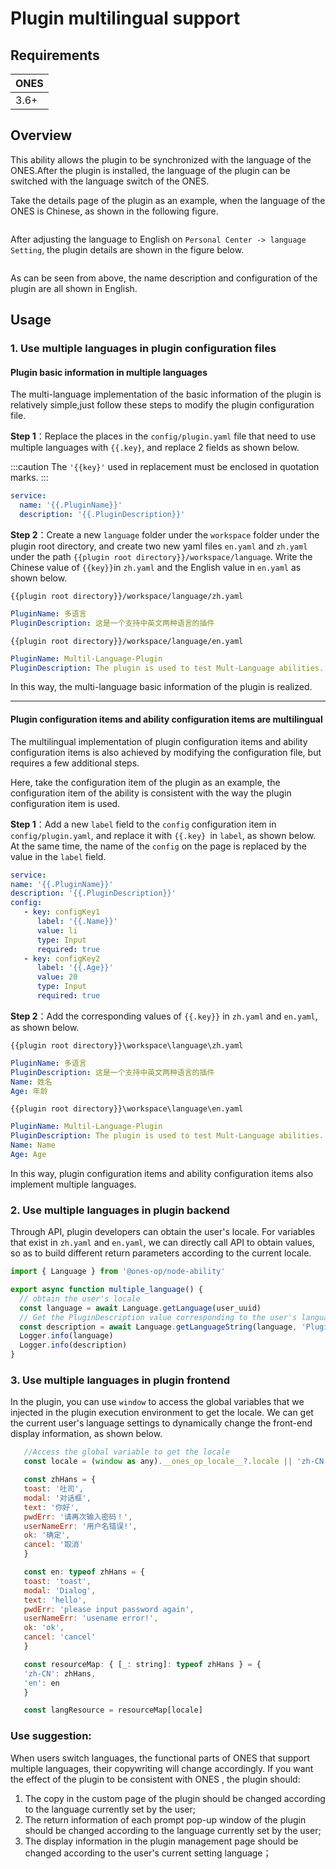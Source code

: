 
# Plugin multilingual support

## Requirements

| **ONES** |
| :------- |
| 3.6+     |

## Overview

This ability allows the plugin to be synchronized with the language of the ONES.After the plugin is installed, the language of the plugin can be switched with the language switch of the ONES.

Take the details page of the plugin as an example, when the language of the ONES is Chinese, as shown in the following figure.

<Image img={multiLan1} />

After adjusting the language to English on `Personal Center -> language Setting`, the plugin details are shown in the figure below.

<Image img={multiLan2} />

As can be seen from above, the name description and configuration of the plugin are all shown in English.

## Usage

### 1. Use multiple languages in plugin configuration files

#### Plugin basic information in multiple languages

The multi-language implementation of the basic information of the plugin is relatively simple,just follow these steps to modify the plugin configuration file.

**Step 1**：Replace the places in the `config/plugin.yaml` file that need to use multiple languages with `{{.key}`, and replace 2 fields as shown below.

:::caution
The `'{{key}'` used in replacement must be enclosed in quotation marks.
:::

```yaml
service:
  name: '{{.PluginName}}'
  description: '{{.PluginDescription}}'
```

**Step 2**：Create a new `language` folder under the `workspace` folder under the plugin root directory, and create two new yaml files `en.yaml` and `zh.yaml` under the path `{{plugin root directory}}/workspace/language`. Write the Chinese value of `{{key}}`in `zh.yaml` and the English value in `en.yaml` as shown below.

`{{plugin root directory}}/workspace/language/zh.yaml`

```yaml
PluginName: 多语言
PluginDescription: 这是一个支持中英文两种语言的插件
```

`{{plugin root directory}}/workspace/language/en.yaml`

```yaml
PluginName: Multil-Language-Plugin
PluginDescription: The plugin is used to test Mult-Language abilities.
```

In this way, the multi-language basic information of the plugin is realized.

---

#### Plugin configuration items and ability configuration items are multilingual

The multilingual implementation of plugin configuration items and ability configuration items is also achieved by modifying the configuration file, but requires a few additional steps.

Here, take the configuration item of the plugin as an example, the configuration item of the ability is consistent with the way the plugin configuration item is used.

**Step 1**：Add a new `label` field to the `config` configuration item in `config/plugin.yaml`, and replace it with `{{.key} `in `label`, as shown below. At the same time, the name of the `config` on the page is replaced by the value in the `label` field.

```yaml
service:
name: '{{.PluginName}}'
description: '{{.PluginDescription}}'
config:
   - key: configKey1
      label: '{{.Name}}'
      value: li
      type: Input
      required: true
   - key: configKey2
      label: '{{.Age}}'
      value: 20
      type: Input
      required: true
```

**Step 2**：Add the corresponding values of `{{.key}}` in `zh.yaml` and `en.yaml`, as shown below.

`{{plugin root directory}}\workspace\language\zh.yaml`

```yaml
PluginName: 多语言
PluginDescription: 这是一个支持中英文两种语言的插件
Name: 姓名
Age: 年龄
```

`{{plugin root directory}}\workspace\language\en.yaml`

```yaml
PluginName: Multil-Language-Plugin
PluginDescription: The plugin is used to test Mult-Language abilities.
Name: Name
Age: Age
```

In this way, plugin configuration items and ability configuration items also implement multiple languages.

### 2. Use multiple languages in plugin backend

Through API, plugin developers can obtain the user's locale. For variables that exist in `zh.yaml` and `en.yaml`, we can directly call API to obtain values, so as to build different return parameters according to the current locale.

```typescript
import { Language } from '@ones-op/node-ability'

export async function multiple_language() {
  // obtain the user's locale
  const language = await Language.getLanguage(user_uuid)
  // Get the PluginDescription value corresponding to the user's language
  const description = await Language.getLanguageString(language, 'PluginDescription')
  Logger.info(language)
  Logger.info(description)
}
```

### 3. Use multiple languages in plugin frontend

In the plugin, you can use `window` to access the global variables that we injected in the plugin execution environment to get the locale.
We can get the current user's language settings to dynamically change the front-end display information, as shown below.

```javascript
   //Access the global variable to get the locale
   const locale = (window as any).__ones_op_locale__?.locale || 'zh-CN'

   const zhHans = {
   toast: '吐司',
   modal: '对话框',
   text: '你好',
   pwdErr: '请再次输入密码！',
   userNameErr: '用户名错误!',
   ok: '确定',
   cancel: '取消'
   }

   const en: typeof zhHans = {
   toast: 'toast',
   modal: 'Dialog',
   text: 'hello',
   pwdErr: 'please input password again',
   userNameErr: 'usename error!',
   ok: 'ok',
   cancel: 'cancel'
   }

   const resourceMap: { [_: string]: typeof zhHans } = {
   'zh-CN': zhHans,
   'en': en
   }

   const langResource = resourceMap[locale]
```

### Use suggestion:

When users switch languages, the functional parts of ONES that support multiple languages, their copywriting will change accordingly. If you want the effect of the plugin to be consistent with ONES , the plugin should:

1. The copy in the custom page of the plugin should be changed according to the language currently set by the user;
2. The return information of each prompt pop-up window of the plugin should be changed according to the language currently set by the user;
3. The display information in the plugin management page should be changed according to the user's current setting language；

